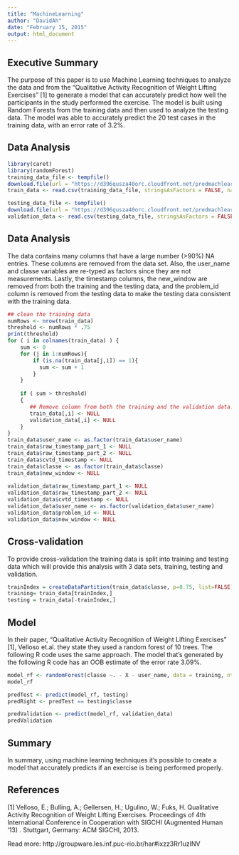 ```yaml
---
title: "MachineLearning"
author: "DavidAh"
date: "February 15, 2015"
output: html_document
---
```

## Executive Summary
The purpose of this paper is to use Machine Learning techniques to analyze the data and from the "Qualitative Activity Recognition of Weight Lifting Exercises" [1] to generate a model that can accurately predict how well the participants in the study performed the exercise. The model is built using Random Forests from the training data and then used to analyze the testing data.  The model was able to accurately predict the 20 test cases in the training data,  with an error rate of 3.2%.  

## Data Analysis
```r
library(caret)
library(randomForest)
training_data_file <- tempfile()
download.file(url = "https://d396qusza40orc.cloudfront.net/predmachlearn/pml-training.csv", destfile = training_data_file, method = "curl")
train_data <- read.csv(training_data_file, stringsAsFactors = FALSE, na.strings = c("", "NA"))

testing_data_file <- tempfile()
download.file(url = "https://d396qusza40orc.cloudfront.net/predmachlearn/pml-testing.csv", destfile = testing_data_file, method = "curl")
validation_data <- read.csv(testing_data_file, stringsAsFactors = FALSE, na.strings = c("", "NA"))

```

## Data Analysis
The data contains many columns that have a large number (>90%) NA entries.  These columns are removed from the data set. Also, the user_name and classe variables are re-typed as factors since they are not measurements.  Lastly, the timestamp columns, the new_window are removed from both the training and the testing data, and the problem_id column is removed from the testing data to make the testing data consistent with the training data.

```r
## clean the training data
numRows <- nrow(train_data)
threshold <- numRows * .75
print(threshold)
for ( i in colnames(train_data) ) {
    sum <- 0
    for (j in 1:numRows){
        if (is.na(train_data[j,i]) == 1){
          sum <- sum + 1 
        }
    } 
    
    if ( sum > threshold)
    {
       ## Remove column from both the training and the validation data.
       train_data[,i] <- NULL
       validation_data[,i] <- NULL
    }
}
train_data$user_name <- as.factor(train_data$user_name)
train_data$raw_timestamp_part_1 <- NULL
train_data$raw_timestamp_part_2 <- NULL
train_data$cvtd_timestamp <- NULL
train_data$classe <- as.factor(train_data$classe)
train_data$new_window <- NULL 
          
validation_data$raw_timestamp_part_1 <- NULL
validation_data$raw_timestamp_part_2 <- NULL
validation_data$cvtd_timestamp <- NULL
validation_data$user_name <- as.factor(validation_data$user_name)
validation_data$problem_id <- NULL
validation_data$new_window <- NULL
```

## Cross-validation
To provide cross-validation the training data is split into training and testing data which will provide this analysis with 3 data sets, training, testing and validation.
```r
trainIndex = createDataPartition(train_data$classe, p=0.75, list=FALSE)
training= train_data[trainIndex,]
testing = train_data[-trainIndex,]
```

## Model
In their paper, "Qualitative Activity Recognition of Weight Lifting Exercises" [1], Velloso et.al.  they state they used a random forest of 10 trees.  The following R code uses the same approach. The model that's generated by the following R code has an OOB estimate of the error rate 3.09%.  
```r
model_rf <- randomForest(classe ~. - X - user_name, data = training, ntree = 10,importance = TRUE)
model_rf

predTest <- predict(model_rf, testing)
predRight <- predTest == testing$classe

predValidation <- predict(model_rf, validation_data)
predValidation
```

## Summary
In summary, using machine learning techniques it's possible to create a model that accurately predicts if an exercise is being performed properly.

## References
[1] Velloso, E.; Bulling, A.; Gellersen, H.; Ugulino, W.; Fuks, H. Qualitative Activity Recognition of Weight Lifting Exercises. Proceedings of 4th International Conference in Cooperation with SIGCHI (Augmented Human '13) . Stuttgart, Germany: ACM SIGCHI, 2013.

Read more: http://groupware.les.inf.puc-rio.br/har#ixzz3Rr1uzlNV



